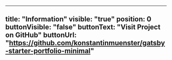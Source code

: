 ---
title: "Information"
visible: "true"
position: 0
buttonVisible: "false"
buttonText: "Visit Project on GitHub"
buttonUrl: "https://github.com/konstantinmuenster/gatsby-starter-portfolio-minimal"
----
